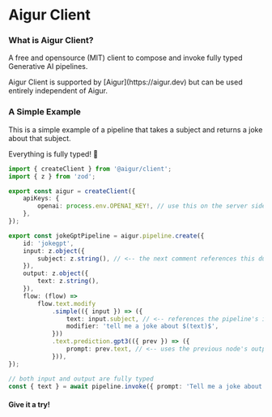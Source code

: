 
# Aigur Client

### What is Aigur Client?

A free and opensource (MIT) client to compose and invoke fully typed Generative AI pipelines.

<Callout>
	Aigur Client is supported by [Aigur](https://aigur.dev) but can be used entirely independent of
	Aigur.
</Callout>

### A Simple Example

This is a simple example of a pipeline that takes a subject and returns a joke about that subject.

Everything is fully typed! 🎉

```ts copy
import { createClient } from '@aigur/client';
import { z } from 'zod';

export const aigur = createClient({
	apiKeys: {
		openai: process.env.OPENAI_KEY!, // use this on the server side to avoid exposing your key
	},
});

export const jokeGptPipeline = aigur.pipeline.create({
	id: 'jokegpt',
	input: z.object({
		subject: z.string(), // <-- the next comment references this dude right here
	}),
	output: z.object({
		text: z.string(),
	}),
	flow: (flow) =>
		flow.text.modify
			.simple(({ input }) => ({
				text: input.subject, // <-- references the pipeline's input (look at the comment above)
				modifier: 'tell me a joke about $(text)$',
			}))
			.text.prediction.gpt3(({ prev }) => ({
				prompt: prev.text, // <-- uses the previous node's output "text" property
			})),
});

// both input and output are fully typed
const { text } = await pipeline.invoke({ prompt: 'Tell me a joke about a car' });
```
#### Give it a try!
<JokeForm />
